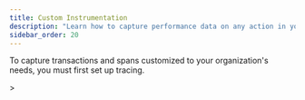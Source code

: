 ```yaml
---
title: Custom Instrumentation
description: "Learn how to capture performance data on any action in your app."
sidebar_order: 20
---
```


<Alert>

To capture transactions and spans customized to your organization's needs, you must first <PlatformLink to="/tracing/">set up tracing.</PlatformLink>

</Alert>>

<PlatformContent includePath="performance/enable-manual-instrumentation" />

<PlatformContent includePath="performance/add-spans-example" />

<PlatformContent includePath="performance/create-transaction-bound-to-scope" />

<PlatformContent includePath="performance/connect-errors-spans" />

<PlatformContent includePath="performance/improving-data" />
